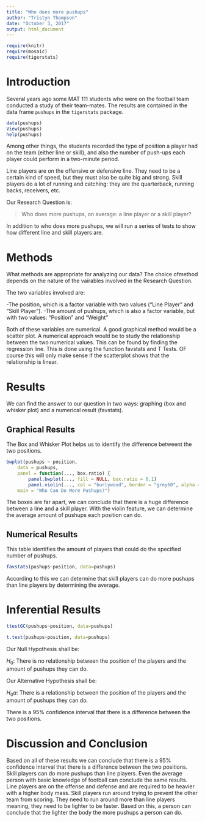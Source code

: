 ---
title: "Who does more pushups"
author: "Tristyn Thompson"
date: "October 3, 2017"
output: html_document
---

```{r include=FALSE}
require(knitr)
require(mosaic)
require(tigerstats)
```
<!-- We recommend you use git branches -- create a separate branch for each major section i.e. Introduction, Methods, Results, Inferential Results, and Discussion and Conclusions - leave the YAML block untouched until the final merge where you put in your own name !-->

# Introduction

Several years ago some MAT 111 students who were on the football team conducted a study of their team-mates.  The results are contained in the data frame `pushups` in the `tigerstats` package.

```{r eval=FALSE}
data(pushups)
View(pushups)
help(pushups)
```

Among other things, the students recorded the type of position a player had on the team (either line or skill), and also the number of push-ups each player could perform in a two-minute period.

Line players are on the offensive or defensive line.  They need to be a certain kind of speed, but they must also be quite big and strong.  Skill players do a lot of running and catching:  they are the quarterback, running backs, receivers, etc.

Our Research Question is:

  >Who does more pushups, on average: a line player or a skill player?

In addition to who does more pushups, we will run a series of tests to show how different line and skill players are.

# Methods
<!--Decide on your methods:  use "variable analysis" or other appropriate descriptors.  Make sure to choose at least one graphical method and at least one numerical method.!-->

What methods are appropriate for analyzing our data? The choice ofmethod depends on the nature of the vairables involved in the Research Question.

The two variables involved are:

-The position, which is a factor variable with two values ("Line Player" and "Skill Player").
-The amount of pushups, which is also a factor variable, but with two values: "Position" and "Weight"

Both of these variables are numerical. A good graphical method would be a scatter plot. A numerical approach would be to study the relationship between the two numerical values. This can be found by finding the regression line. This is done using the function favstats and T Tests. OF course this will only make sense if the scatterplot shows that the relationship is linear.





# Results
<!--You have both graphical and numerical methods, so you will have both graphical and numerical results to consider.!-->
We can find the answer to our question in two ways: graphing (box and whisker plot) and a numerical result (favstats).

## Graphical Results
<!--Your graph should have a good title, and axes should be labled as needed.  Discuss your graphical results, showing how they answer the research question.  Use specific features of the graph in your discussion.!-->
The Box and Whisker Plot helps us to identify the difference betweent the two positions.
```{r echo=FALSE}
bwplot(pushups ~ position,
	data = pushups,
	panel = function(..., box.ratio) {
		panel.bwplot(..., fill = NULL, box.ratio = 0.1)
		panel.violin(..., col = "burlywood", border = "grey60", alpha = 0.5, varwidth = FALSE)},
	main = "Who Can Do More Pushups?")
```

The boxes are far apart, we can conclude that there is a huge difference between a line and a skill player. With the violin feature, we can determine the average amount of pushups each position can do.


## Numerical Results
<!--Numerical results go here. Use the numerical results to describe the patterns if any that exist in the data as focused toward the research question!-->
This table identifies the amount of players that could do the specified number of pushups.

```{r echo=FALSE}
favstats(pushups~position, data=pushups)

```

According to this we can determine that skill players can do more pushups than line players by determining the average.







# Inferential Results
<!--State hypothesis clearly.  Make sure your discussion of the inferential test covers all the aspects that the test output produces, such as test statistic, p-value etc.  Make a decision about the null hypothesis, explain the assumptions on which the selected test/procedure was based, and why the chosen procedure satisfys the assumptions and is appropriate to answer the research question!-->
```{r echo=FALSE}
ttestGC(pushups~position, data=pushups)

t.test(pushups~position, data=pushups)
```
Our Null Hypothesis shall be:

$H_0$: There is no relationship between the position of the players and the amount of pushups they can do.

Our Alternative Hypothesis shall be:

$H_0a$: There is a relationship between the position of the players and the amount of pushups they can do.






There is a 95% confidence interval that there is a difference between the two positions.

# Discussion and Conclusion
<!--State your overall conclusion.  This is also a good place to mention other Research Questions that came to mind as you were carrying out this study.!-->

 

Based on all of these results we can conclude that there is a 95% confidence interval that there is a difference between the two positions. Skill players can do more pushups than line players. Even the average person with basic knowledge of football can conclude the same results. Line players are on the offense and defense and are required to be heavier with a higher body mass. Skill players run around trying to prevent the other team from scoring. They need to run around more than line players meaning, they need to be lighter to be faster. Based on this, a person can conclude that the lighter the body the more pushups a person can do.

